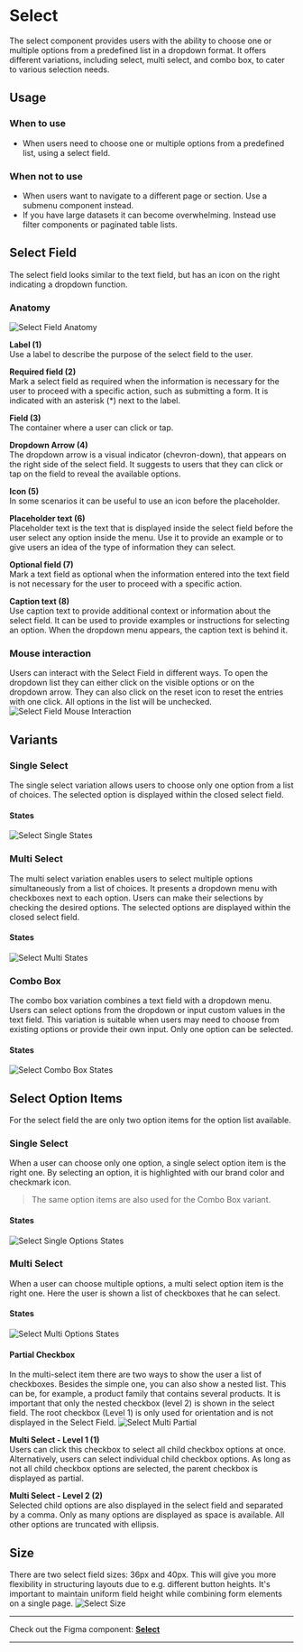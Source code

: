 

<Meta title="Components/Select/Usage" />


# Select
The select component provides users with the ability to choose one or multiple options from a predefined list in a dropdown format. It offers different variations, including select, multi select, and combo box, to cater to various selection needs.

## Usage

### When to use
- When users need to choose one or multiple options from a predefined list, using a select field.

### When not to use
- When users want to navigate to a different page or section. Use a submenu component instead.
- If you have large datasets it can become overwhelming. Instead use filter components or paginated table lists.

## Select Field
The select field looks similar to the text field, but has an icon on the right indicating a dropdown function.

### Anatomy
<img src={SelectFieldAnatomy} alt="Select Field Anatomy" />

**Label (1)**\
Use a label to describe the purpose of the select field to the user.


**Required field (2)**\
Mark a select field as required when the information is necessary for the user to proceed with a specific action, such as submitting a form. It is indicated with an asterisk (*) next to the label.


**Field (3)**\
The container where a user can click or tap.


 **Dropdown Arrow (4)**\
The dropdown arrow is a visual indicator (chevron-down), that appears on the right side of the select field. It suggests to users that they can click or tap on the field to reveal the available options. 


**Icon (5)**\
In some scenarios it can be useful to use an icon before the placeholder.


**Placeholder text (6)**\
Placeholder text is the text that is displayed inside the select field before the user select any option inside the menu. Use it to provide an example or to give users an idea of the type of information they can select.


**Optional field (7)**\
Mark a text field as optional when the information entered into the text field is not necessary for the user to proceed with a specific action.


**Caption text (8)**\
Use caption text to provide additional context or information about the select field. It can be used to provide examples or instructions for selecting an option. When the dropdown menu appears, the caption text is behind it.


### Mouse interaction
Users can interact with the Select Field in different ways. To open the dropdown list they can either click on the visible options or on the dropdown arrow. They can also click on the reset icon to reset the entries with one click. All options in the list will be unchecked.
<img src={SelectFieldMouseInteraction} alt="Select Field Mouse Interaction" />

## Variants

### Single Select
The single select variation allows users to choose only one option from a list of choices. The selected option is displayed within the closed select field.

#### States
<img src={SelectSingleStates} alt="Select Single States" />

### Multi Select
The multi select variation enables users to select multiple options simultaneously from a list of choices. It presents a dropdown menu with checkboxes next to each option. Users can make their selections by checking the desired options. The selected options are displayed within the closed select field.

#### States
<img src={SelectMultiStates} alt="Select Multi States" />

### Combo Box
The combo box variation combines a text field with a dropdown menu. Users can select options from the dropdown or input custom values in the text field. This variation is suitable when users may need to choose from existing options or provide their own input. Only one option can be selected.

#### States
<img src={SelectComboBoxStates} alt="Select Combo Box States" />

## Select Option Items
For the select field the are only two option items for the option list available.

### Single Select
When a user can choose only one option, a single select option item is the right one. By selecting an option, it is highlighted with our brand color and checkmark icon.

> The same option items are also used for the Combo Box variant.

#### States
<img src={SelectSingleOptionsStates} alt="Select Single Options States" />

### Multi Select
When a user can choose multiple options, a multi select option item is the right one. Here the user is shown a list of checkboxes that he can select.

#### States
<img src={SelectMultiOptionsStates} alt="Select Multi Options States" />

#### Partial Checkbox
In the multi-select item there are two ways to show the user a list of checkboxes. Besides the simple one, you can also show a nested list. This can be, for example, a product family that contains several products. It is important that only the nested checkbox (level 2) is shown in the select field. The root checkbox (Level 1) is only used for orientation and is not displayed in the Select Field.
<img src={SelectMultiPartial} alt="Select Multi Partial" />

**Multi Select - Level 1 (1)**\
Users can click this checkbox to select all child checkbox options at once. Alternatively, users can select individual child checkbox options. As long as not all child checkbox options are selected, the parent checkbox is displayed as partial.


**Multi Select - Level 2 (2)**\
Selected child options are also displayed in the select field and separated by a comma. Only as many options are displayed as space is available. All other options are truncated with ellipsis.

## Size
There are two select field sizes: 36px and 40px. This will give you more flexibility in structuring layouts due to e.g. different button heights. It's important to maintain uniform field height while combining form elements on a single page.
<img src={SelectSizes} alt="Select Size" />


***
Check out the Figma component: **[Select](https://www.figma.com/file/zPvPwPgb4EsYFXKC2nhzSG/Infineon-DDS-%7C-Main?type=design&node-id=14251-8194&mode=design&t=UQ0Dm7ueLiXMURK1-4)**
***